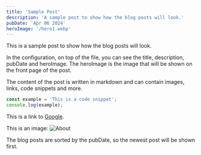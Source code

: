 ```yaml
---
title: 'Sample Post'
description: 'A sample post to show how the blog posts will look.'
pubDate: 'Apr 06 2024'
heroImage: '/hero1.webp'
---
```


This is a sample post to show how the blog posts will look.

In the configuration, on top of the file, you can see the title, description, pubDate and heroImage. The heroImage is the image that will be shown on the front page of the post.

The content of the post is written in markdown and can contain images, links, code snippets and more.

```js
const example = 'This is a code snippet';
console.log(example);
```

This is a link to [Google](https://www.google.com).

This is an image:
![About](/about.webp)

The blog posts are sorted by the pubDate, so the newest post will be shown first.

